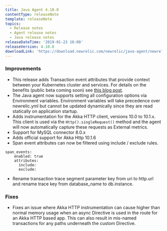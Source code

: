```yaml
---
title: Java Agent 4.10.0
contentType: releaseNote
template: releaseNote
topics:
  - Release notes
  - Agent release notes
  - Java release notes
releaseDateTime: '2019-01-23 10:00'
releaseVersion: 4.10.0
downloadLink: 'https://download.newrelic.com/newrelic/java-agent/newrelic-agent/4.10.0/'
---
```


### Improvements

* This release adds Transaction event attributes that provide context between your Kubernetes cluster and services. For details on the benefits (public beta coming soon) see [this blog post](https://blog.newrelic.com/engineering/monitoring-application-performance-in-kubernetes/).
* The Java agent now supports setting all configuration options via Environment variables. Environment variables will take precedence over newrelic.yml but cannot be updated dynamically since they are read statically on application startup.
* Adds instrumentation for the Akka HTTP client, versions 10.0 to 10.1.x. This client is used via the `Http().singleRequest()` method and the agent will now automatically capture these requests as External metrics.
* Support for MySQL connector 8.0.x
* Adds official support for Akka Http 10.1.6
* Span event attributes can now be filtered using include / exclude rules.

```
span_events:
    enabled: true
    attributes:
      include:
      exclude:
```

* Rename transaction trace segment parameter key from uri to http.url and rename trace key from database_name to db.instance.

### Fixes

* Fixes an issue where Akka HTTP instrumentation can cause higher than normal memory usage when an async Directive is used in the route for an Akka HTTP based app. This can also result in mis-named transactions for any paths underneath the custom Directive.
